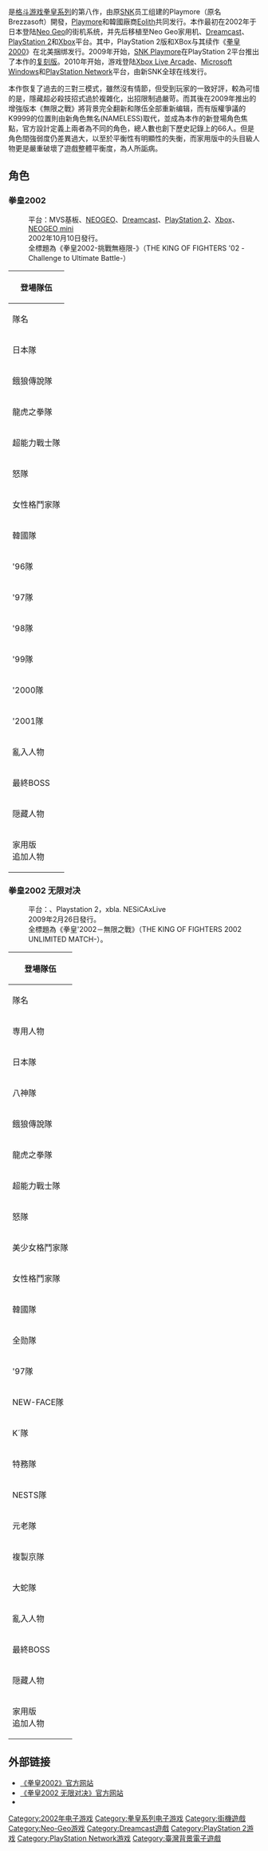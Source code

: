 {{noteTA
|G1=Games
}}
{{unreferenced|time=2016-06-27T00:56:56+00:00}}
{{Infobox VG
| title = 拳皇2002
| japanese = ザ・キング・オブ・ファイターズ2002
| english = The King of Fighters 2002
| image = 
| caption = 
| developer = [[SNK|Playmore]]
| publisher = [[Eolith|Eolith]]<br/>Playmore<br/>Sun Amusement<small>（[[Neo_Geo|Neo Geo AES]]）</small>
| release   = {{Infobox VG/C| 2002年10月10日 |'''街机'''<br />{{vgr|JP|October 10, 2002}}'''Neo Geo'''<br />{{vgr|JP|December 18, 2002}}'''Dreamcast'''<br />{{vgr|JP|June 19, 2003}}'''PlayStation 2'''{{vgr|JP|March 25, 2004|EU|October 7, 2005}}<u>'''无限对决'''</u>{{vgr|JP|February 26, 2009}}'''Xbox'''<br />{{vgr|JP|March 24, 2005}}'''Microsoft Windows'''<br />{{vgr|WW|February 27, 2015}}'''PlayStation Network'''<br />{{vgr|JP|May 20, 2015}}'''Nintendo Switch'''{{vgr|WW|December 27, 2018}} }}
| series = [[拳皇系列|拳皇系列]]
| genre = [[格斗游戏|格斗游戏]]
| modes = [[单人电子游戏|单人]]、[[多人电子游戏|多人]]
| cabinet = 直立
| arcade system = [[Neo_Geo|Neo Geo]]
| display       =
| platforms = [[街机|街机]]、[[Neo_Geo|Neo Geo]]、[[Dreamcast|Dreamcast]]、[[PlayStation_2|PlayStation 2]]、[[Xbox_(遊戲機)|Xbox]]、[[Microsoft_Windows|Microsoft Windows]]、[[PlayStation_Network|PlayStation Network]]
}}
{{Vgname|拳皇2002|en=The King of Fighters 2002|ja=ザ・キング・オブ・ファイターズ2002}}是[[格斗游戏|格斗游戏]][[拳皇系列|拳皇系列]]的第八作，由原[[SNK|SNK]]员工组建的Playmore（原名Brezzasoft）開發，[[Playmore|Playmore]]和韓國廠商[[Eolith|Eolith]]共同发行。本作最初在2002年于日本登陆[[Neo_Geo|Neo Geo]]的街机系统，并先后移植至Neo Geo家用机、[[Dreamcast|Dreamcast]]、[[PlayStation_2|PlayStation 2]]和[[Xbox_(遊戲機)|Xbox]]平台。其中，PlayStation 2版和XBox与其续作《[[拳皇2000|拳皇2000]]》在北美捆绑发行。2009年开始，[[SNK_Playmore|SNK Playmore]]在PlayStation 2平台推出了本作的[[复刻版|复刻版]]{{Vgname|拳皇2002 无限对决|en=The King of Fighters 2002 Unlimited Match|aka=拳皇2002 终极之战}}。2010年开始，游戏登陆[[Xbox_Live_Arcade|Xbox Live Arcade]]、[[Microsoft_Windows|Microsoft Windows]]和[[PlayStation_Network|PlayStation Network]]平台，由新SNK全球在线发行。

本作恢复了過去的三對三模式，雖然沒有情節，但受到玩家的一致好評，較為可惜的是，隱藏超必殺技招式過於複雜化，出招限制過嚴苛。而其後在2009年推出的增強版本《無限之戰》將背景完全翻新和隊伍全部重新编辑，而有版權爭議的K9999的位置則由新角色無名(NAMELESS)取代，並成為本作的新登場角色焦點，官方設計定義上兩者為不同的角色，總人數也創下歷史記錄上的66人。但是角色間強弱度仍差異過大，以至於平衡性有明顯性的失衡，而家用版中的头目級人物更是嚴重破壞了遊戲整體平衡度，為人所詬病。

== 角色 ==
=== 拳皇2002 ===
: 平台：MVS基板、[[NEOGEO|NEOGEO]]、[[Dreamcast|Dreamcast]]、[[PlayStation_2|PlayStation 2]]、[[Xbox|Xbox]]、[[NEOGEO_mini|NEOGEO mini]]
: 2002年10月10日發行。
:全標題為《拳皇2002-挑戰無極限-》（THE KING OF FIGHTERS '02 -Challenge to Ultimate Battle-）

{{main|拳皇系列角色列表}}

{| class="wikitable" style="text-align:center"
|-
! colspan="4"|登場隊伍
|-
! 隊名 !! colspan="3"|成員
|-
! 日本隊
| 草薙 京（KYO KUSANAGI） || 二階堂 紅丸（BENIMARU NIKADO） || 大門 五郎（GORO DAIMON）
|-
! 餓狼傳說隊
| 泰利・波格（TERRY BOGARD） || 安迪・波格（ANDY BOGARD） || 東丈（JOE HIGASHI）
|-
! 龍虎之拳隊
| 坂崎 獠（RYO SAKAZAKI） || 羅拔・嘉西亞（ROBERT GARCIA） || 坂崎 琢磨（TAKUMA SAKAZAKI）
|-
! 超能力戰士隊
| 麻宮 雅典娜（ATHENA ASAMIYA） || 椎拳崇（SIE KENSOU） || 鎮元齋（CHIN GENTSAI）
|-
! 怒隊
| 莉安娜・海頓（LEONA HEIDERN） || 拉爾夫・鍾斯（RALF JONES） || 克拉克・史超（CLARK STEEL）
|-
! 女性格鬥家隊
| 不知火 舞（MAI SHIRANUI） || 坂崎 百合（YURI SAKAZAKI） || 李梅（MAY LEE）
|-
! 韓國隊
| 金甲喚（KIM KAPHWAN） || 陳國漢（CHANG KOEHAN） || 蔡寶奇（CHOI BOUNGE）
|-
! '96隊
| 八神 庵（IORI YAGAMI） || 瑪卓亞（MATURE） || 拜斯（VICE）
|-
! '97隊
| 山崎 龍二（RYUJI YAMAZAKI） || 布魯・瑪莉（BLUE MARY） || 比利・卡（BILLY KANE）
|-
! '98隊
| 七枷 社（YASHIRO NANAKASE） || 夏爾美（SHERMIE） || 克里斯（CHRIS）
|-
! '99隊
| K´(K DASH) || 麥斯瑪（MAXIMA） || 葳莆（WHIP）
|-
! '2000隊
| 芭妮莎（VANESSA） || 賽斯（SETH） || 羅門（RAMON）
|-
! '2001隊
| 古娜・戴雅門度（KULA DIAMOND） || K-9999（K FOUR NINE） || 安琪兒（ANGEL）
|-
! 亂入人物
| colspan="3"|古娜・戴雅門度（KULA DIAMOND）、K-9999（K FOUR NINE）、安琪兒（ANGEL）
|-
! 最終BOSS
| colspan="3"|歐米茄・盧卡爾（OMEGA RUGAL）
|-
! 隠藏人物
| colspan="4"|草薙（KUSANAGI）、乾旱大地七枷社（OROCHI YASHIRO）、電閃雷嗚夏爾美（OROCHI SHERMIE）、炎之宿命克里斯（OROCHI CHRIS）、奧米加・盧卡爾（OMEGA RUGAL）
|-
! 家用版<br/>追加人物
| colspan="3"|矢吹 真吾（SHINGO YABUKI）、瓊（KING）<br/>傑斯・侯活（GEESE HOWARD）<ref>隱藏於比利(BILLY)位置</ref>、利奧波德・傑尼茲（LEOPOLD GOENITZ）<ref>隱藏於盧卡爾(RUGAL)位置</ref>、暴走八神庵（OROCHI IORI）<ref>隱藏於庵(IORI)位置</ref>
|}

=== 拳皇2002 无限对决 ===
: 平台：{{link-ja|SYSTEM BOARD Y2基板|SYSTEM BOARD Y2}}、Playstation 2，xbla. NESiCAxLive
: 2009年2月26日發行。
:全標題為《拳皇'2002－無限之戰》（THE KING OF FIGHTERS 2002 UNLIMITED MATCH-）。
{| class="wikitable" style="text-align:center"
|-
! colspan="4"|登場隊伍
|-
! 隊名 !! colspan="3"|成員
|-
! 専用人物
| colspan="3"|無名（NAMELESS）
|-
! 日本隊
| 草薙 京（KYO KUSANAGI） || 二階堂 紅丸（BENIMARU NIKADO） || 大門 五郎（GORO DAIMON）
|-
! 八神隊
| 八神 庵（IORI YAGAMI） || 瑪卓亞（MATURE） || 拜斯（VICE）
|-
! 餓狼傳說隊
| 泰利・波格（TERRY BOGARD） || 安迪・波格（ANDY BOGARD） || 東丈（JOE HIGASHI）
|-
! 龍虎之拳隊
| 坂崎 獠（RYO SAKAZAKI） || 羅拔・嘉西亞（ROBERT GARCIA） || 坂崎 百合（YURI SAKAZAKI）
|-
! 超能力戰士隊
| 麻宮 雅典娜（ATHENA ASAMIYA） || 椎拳崇（SIE KENSOU） || 包（BAO）
|-
! 怒隊
| 莉安娜・海頓（LEONA HEIDERN） || 拉爾夫・鍾斯（RALF JONES） || 克拉克・史超（CLARK STEEL）
|-
! 美少女格鬥家隊
| 李梅（MAY LEE） || 李香绯（XIANGFEI LEE） || 四條 雛子（HINAKO SHIJO）
|-
! 女性格鬥家隊
| 不知火 舞（MAI SHIRANUI） || 瓊（KING） || 藤堂 香澄（KASUMI TODOH）
|-
! 韓國隊
| 金甲喚（KIM KAPHWAN） || 陳國漢（CHANG KOEHAN） || 蔡寶奇（CHOI BOUNGE）
|-
! 全勋隊
| 全勳（JHUN HOON） || 矢吹 真吾（SHINGO YABUKI） || 麟（LIN）
|-
! '97隊
| 山崎 龍二（RYUJI YAMAZAKI） || 布魯・瑪莉（BLUE MARY） || 比利・卡（BILLY KANE）
|-
! NEW-FACE隊
| 七枷 社（YASHIRO NANAKASE） || 夏爾美（SHERMIE） || 克里斯（CHRIS）
|-
! K´隊
| K´(K DASH) || 麥斯瑪（MAXIMA） || 葳莆（WHIP）
|-
! 特務隊
| 羅門（RAMON） || 賽斯（SETH） || 芭妮莎（VANESSA）
|-
! NESTS隊
| 古娜・戴雅門度（KULA DIAMOND） || Foxy（FOXY） || 安琪兒（ANGEL）
|-
! 元老隊
| 海頓（HEIDERN）|| 鎮元齋（CHIN GENTSAI）|| 坂崎 琢磨（TAKUMA SAKAZAKI）
|-
! 複製京隊
| 草薙（KUSANAGI）|| 草薙 京-1（KYO-1）||草薙 京-2（KYO-2）
|-
! 大蛇隊
| 乾旱大地七枷社（OROCHI YASHIRO）|| 電閃雷嗚雪鲁咪（OROCHI SHERMIE）|| 炎之宿命克里斯（OROCHI CHRIS）
|-
! 亂入人物
| colspan="3"|古娜・戴雅門度（KULA DIAMOND）、FOXY（FOXY）、安琪兒（ANGEL）、草薙（KUSANAGI）、草薙 京-1（KYO-1）、草薙 京-2（KYO-2）、無名（NAMELESS）
|-
! 最終BOSS
| colspan="3"|Krizalid（KRIZALID）、C.Zero（CLONED ZERO）、Zero（ZERO）、伊格尼斯（IGNIZ）、歐米茄・路卡爾（OMEGA RUGAL）
|-
! 隠藏人物
| colspan="4"|乾旱大地七枷社（OROCHI YASHIRO）、電閃雷鳴雪鲁咪（OROCHI SHERMIE）、炎之宿命克里斯（OROCHI CHRIS）、暴走蕾歐娜（OROCHI LEONA）、Krizalid（KRIZALID）、C.Zero（CLONED ZERO）、Zero（ZERO）、伊格尼斯（IGNIZ）、奧米加・盧卡爾（OMEGA RUGAL）
|-
! 家用版<br/>追加人物
| colspan="3"|傑斯・侯活（GEESE HOWARD）、夢魔傑斯（NIGHTMARE GEESE）<ref>隱藏於傑斯(GEESE)位置</ref>、利奧波德・傑尼茲（LEOPOLD GOENITZ）
|}

== 外部链接 ==
* [http://game.snkplaymore.co.jp/official/kof2002/kof2002_top.html 《拳皇2002》官方网站] {{Wayback|url=http://game.snkplaymore.co.jp/official/kof2002/kof2002_top.html |date=20160512023736 }}{{ja}}
* [http://game.snkplaymore.co.jp/official/kof2002um/ 《拳皇2002 无限对决》官方网站] {{Wayback|url=http://game.snkplaymore.co.jp/official/kof2002um/ |date=20160612151613 }}{{ja}}
* {{moby game|id=/king-of-fighters-2002-challenge-to-ultimate-battle|name=《拳皇2002》}}

{{拳皇系列}}

[[Category:2002年电子游戏|Category:2002年电子游戏]]
[[Category:拳皇系列电子游戏|Category:拳皇系列电子游戏]]
[[Category:街機遊戲|Category:街機遊戲]]
[[Category:Neo-Geo游戏|Category:Neo-Geo游戏]]
[[Category:Dreamcast遊戲|Category:Dreamcast遊戲]]
[[Category:PlayStation_2游戏|Category:PlayStation 2游戏]]
[[Category:PlayStation_Network游戏|Category:PlayStation Network游戏]]
[[Category:臺灣背景電子遊戲|Category:臺灣背景電子遊戲]]